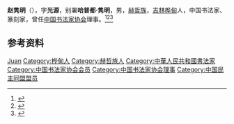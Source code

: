 '''赵隽明'''（{{bd|1945年|6月|}}），字'''光源'''，别署'''哈普都·隽明'''，男，[[赫哲族|赫哲族]]，[[吉林|吉林]][[桦甸|桦甸]]人，中国书法家、篆刻家，曾任[[中国书法家协会|中国书法家协会]]理事。<ref>{{Cite book|title=中国当代青年名人大辞典 • 二 文学艺术卷|author=褚德新主编; 周浙平, 侯云章副主编|publisher=黑龙江人民出版社|year=1993|isbn=|location=哈尔滨|pages=}}</ref><ref>{{Cite book|title=中国当代文化艺术名人大辞典|author=刘波主编|publisher=国际文化出版公司|year=1993|isbn=9787800493898|location=北京|pages=}}</ref><ref>{{Cite book|title=中国书画艺术辞典 • 篆刻卷|author=王崇人主编|publisher=陕西人民美术出版社|year=2002|isbn=|location=西安|pages=}}</ref>

== 参考资料 ==
{{reflist}}

{{中国人物小作品}}
{{中国书法家协会第二届理事会}}

{{Authority control}}
{{DEFAULTSORT:Zhao赵}}
[[Category:赵姓|Juan]]
[[Category:桦甸人|Category:桦甸人]]
[[Category:赫哲族人|Category:赫哲族人]]
[[Category:中華人民共和國書法家|Category:中華人民共和國書法家]]
[[Category:中国书法家协会会员|Category:中国书法家协会会员]]
[[Category:中国书法家协会理事|Category:中国书法家协会理事]]
[[Category:中国民主同盟盟员|Category:中国民主同盟盟员]]